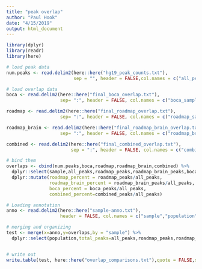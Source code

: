 ```yaml
---
title: "peak overlap"
author: "Paul Hook"
date: "4/15/2019"
output: html_document
---
```


```r
library(dplyr)
library(readr)
library(here)

# load peak data
num.peaks <- read.delim2(here::here("hg19_peak_counts.txt"),
                         sep = "", header = FALSE,col.names = c("all_peaks","sample"))

# load overlap data
boca <- read.delim2(here::here("final_boca_overlap.txt"),
                    sep= ":", header = FALSE, col.names = c("boca_sample","boca_peaks"))

roadmap <- read.delim2(here::here("final_roadmap_overlap.txt"),
                    sep= ":", header = FALSE, col.names = c("roadmap_sample","roadmap_peaks"))

roadmap_brain <- read.delim2(here::here("final_roadmap_brain_overlap.txt"),
                    sep= ":", header = FALSE, col.names = c("roadmap_brain_sample","roadmap_brain_peaks"))

combined <- read.delim2(here::here("final_combined_overlap.txt"),
                        sep = ":", header = FALSE, col.names = c("combined_sample","combined_peaks"))

# bind them
overlaps <- cbind(num.peaks,boca,roadmap,roadmap_brain,combined) %>%
  dplyr::select(sample,all_peaks,roadmap_peaks,roadmap_brain_peaks,boca_peaks,combined_peaks) %>%
  dplyr::mutate(roadmap_percent = roadmap_peaks/all_peaks,
                roadmap_brain_percent = roadmap_brain_peaks/all_peaks,
                boca_percent = boca_peaks/all_peaks,
                combined_percent=combined_peaks/all_peaks)

# Loading annotation
anno <- read.delim2(here::here("sample-anno.txt"),
                    header = FALSE, col.names = c("sample","population"))

# merging and organizing
test <- merge(x=anno,y=overlaps,by = "sample") %>%
  dplyr::select(population,total_peaks=all_peaks,roadmap_peaks,roadmap_percent,roadmap_brain_peaks,roadmap_brain_percent,boca_peaks,boca_percent,combined_peaks,combined_percent)


# write out
write.table(test, here::here("overlap_comparisons.txt"),quote = FALSE,sep = "\t",row.names = FALSE,col.names = TRUE)
```